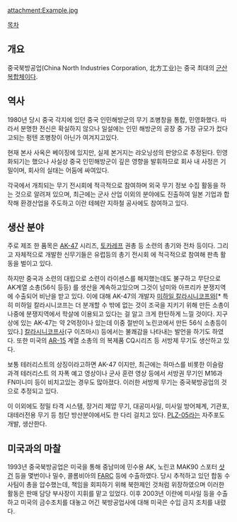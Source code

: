 attachment:Example.jpg

[[목차]]

== 개요 ==
중국북방공업(China North Industries Corporation, 北方工业)는 중국 최대의 [[군산복합체]]이다.

== 역사 ==
1980년 당시 중국 각지에 있던 중국 인민해방군의 무기 조병창을 통합, 민영화했다. 따라서 분명한 전신은 확실하지 않으나 일설에는 인민 해방군의 공장 중 가장 규모가 컸다고되는 펑텐 조병창이 아닌가 여겨지고있다. 

현재 본사 사옥은 베이징에 있지만, 실제 본거지는 랴오닝성의 판양으로 추정된다. 민영화되기는 했으나 사실상 중국 인민해방군이 깊은 영향을 발휘하므로 회사 내 사정은 기밀이며, 회사의 실태는 어둠에 싸여있다. 

각국에서 개최되는 무기 전시회에 적극적으로 참여하며 외국 무기 정보 수집 활동을 하는 것으로 알려져 있으며, 최근에는 군사 산업 이외의 분야에도 진출하여 일본 기업과 합작해 환경산업을 주도하고 이란 테헤란 지하철 공사에도 참여하고 있다.

== 생산 분야 ==
주로 제조 한 품목은 [[AK-47]] 시리즈, [[토카레프]] 권총 등 소련의 총기와 전차 등이다. 그리고 자체적으로 개발한 신무기들은 유럽등의 총기 전시회 에 적극적으로 참여해 판촉 활동을 벌이고 있다. 

하지만 중국과 소련의 대립으로 소련이 라이센스를 해지했는데도 불구하고 무단으로 AK계열 소총(56식 등등) 를 생산을 계속하고있으며 그것이 남미와 아프리카 분쟁지역에 수출되어 비난을 받고 있다. 이에 대해 AK-47의 개발자 [[미하일 칼라시니코프]]와[* 특히 미하일 칼라시니코프는 더 분개할 수 밖에 없는 것이 조국을 지키기 위해 만든 소총이 나중에 분쟁지역에서 학살에 이용되고 있다는 걸 알고 크게 한탄하게 느낄 것이다. 지구상에 있는 AK-47는 약 2억정이나 있는데 이중 절반이 노린코에서 만든 56식 소총등이 있다.] [[칼라시니코프]]사(구 이즈마시) 등에서는 불쾌감을 나타내는 발언을 하기도 하였다. 또한 미국의 [[AR-15]] 계열 소총의 의 복제품 CQ시리즈 등 서방제 무기도 생산하고 있다.

보통 테러리스트의 상징이라고하면 AK-47 이지만, 최근에는 하마스를 비롯한 이슬람 과격 테러리스트 의 자폭 예고 영상이나 군사 훈련 영상 등에서 서방권 무기인 M16과 FN미니미 등이 비치고있는 경우도 많아졌다. 이러한 서방제 무기는 중국북방공업의 것으로 추정되고 있다.

이 이외에도 정밀 타격 시스탬, 장거리 제압 무기, 대공미사일, 미사일 방어체계, 기관포, 대테러전용 무기 등 첨단 방산분야에서도 한 다리 걸치고 있다. [[PLZ-05]]라는 자주포도 개발, 생산한다.

== 미국과의 마찰 ==
1993년 중국북방공업은 미국을 통해 중남미에 민수용 AK, 노린코 MAK90 스포터 [[샷건]] 등을 몇번이나 밀수, 콜롬비아의 [[FARC]] 등에 수출하였다. 당시 추적하고 있던 합동 수사팀이 총을 압수했는데, 책임을 회피하기 위해 북한제인 것처럼 위장하였으며 이러한 활동은 판매 담당 부사장이 지휘를 맡고 있었다. 이후 2003년 이란에 미사일 등을 수출하고 미국의 금수조치를 대놓고 어긴 북방공업사에 대해 미국은 수입 금지 조치를 내렸다. 
